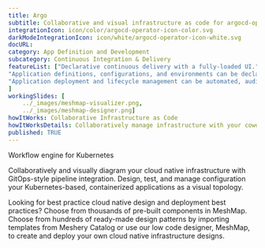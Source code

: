 ---title: Argo  subtitle: Collaborative and visual infrastructure as code for argocd-operatorintegrationIcon: icon/color/argocd-operator-icon-color.svgdarkModeIntegrationIcon: icon/white/argocd-operator-icon-white.svgdocURL: category: App Definition and Developmentsubcategory: Continuous Integration & DeliveryfeatureList: ["Declarative continuous delivery with a fully-loaded UI.","Application definitions, configurations, and environments can be declarative and version controlled.","Application deployment and lifecycle management can be automated, auditable, and easy to understand."]workingSlides: [    ../_images/meshmap-visualizer.png,    ../_images/meshmap-designer.png]howItWorks: Collaborative Infrastructure as CodehowItWorksDetails: Collaboratively manage infrastructure with your coworkers synchronously sharing the same designs.published: TRUE---<p>    Workflow engine for Kubernetes</p><p>    Collaboratively and visually diagram your cloud native infrastructure with GitOps-style pipeline integration. Design, test, and manage configuration your Kubernetes-based, containerized applications as a visual topology.</p><p>    Looking for best practice cloud native design and deployment best practices? Choose from thousands of pre-built components in MeshMap. Choose from hundreds of ready-made design patterns by importing templates from Meshery Catalog or use our low code designer, MeshMap, to create and deploy your own cloud native infrastructure designs.</p>